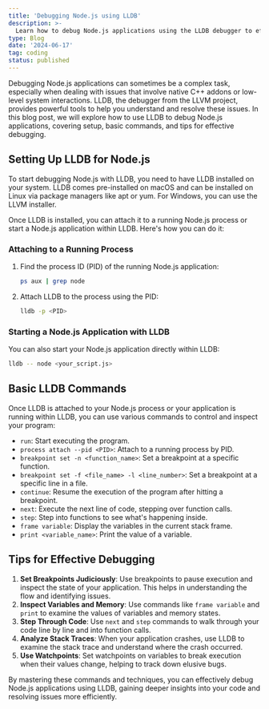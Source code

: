 ```yaml
---
title: 'Debugging Node.js using LLDB'
description: >-
  Learn how to debug Node.js applications using the LLDB debugger to efficiently identify and resolve issues in your Node.js code.
type: Blog
date: '2024-06-17'
tag: coding
status: published
---
```


Debugging Node.js applications can sometimes be a complex task, especially when dealing with issues that involve native C++ addons or low-level system interactions. LLDB, the debugger from the LLVM project, provides powerful tools to help you understand and resolve these issues. In this blog post, we will explore how to use LLDB to debug Node.js applications, covering setup, basic commands, and tips for effective debugging.

## Setting Up LLDB for Node.js

To start debugging Node.js with LLDB, you need to have LLDB installed on your system. LLDB comes pre-installed on macOS and can be installed on Linux via package managers like apt or yum. For Windows, you can use the LLVM installer.

Once LLDB is installed, you can attach it to a running Node.js process or start a Node.js application within LLDB. Here's how you can do it:

### Attaching to a Running Process

1. Find the process ID (PID) of the running Node.js application:
   ```sh
   ps aux | grep node
   ```

2. Attach LLDB to the process using the PID:
   ```sh
   lldb -p <PID>
   ```

### Starting a Node.js Application with LLDB

You can also start your Node.js application directly within LLDB:
```sh
lldb -- node <your_script.js>
```

## Basic LLDB Commands

Once LLDB is attached to your Node.js process or your application is running within LLDB, you can use various commands to control and inspect your program:

- `run`: Start executing the program.
- `process attach --pid <PID>`: Attach to a running process by PID.
- `breakpoint set -n <function_name>`: Set a breakpoint at a specific function.
- `breakpoint set -f <file_name> -l <line_number>`: Set a breakpoint at a specific line in a file.
- `continue`: Resume the execution of the program after hitting a breakpoint.
- `next`: Execute the next line of code, stepping over function calls.
- `step`: Step into functions to see what's happening inside.
- `frame variable`: Display the variables in the current stack frame.
- `print <variable_name>`: Print the value of a variable.

## Tips for Effective Debugging

1. **Set Breakpoints Judiciously**: Use breakpoints to pause execution and inspect the state of your application. This helps in understanding the flow and identifying issues.
2. **Inspect Variables and Memory**: Use commands like `frame variable` and `print` to examine the values of variables and memory states.
3. **Step Through Code**: Use `next` and `step` commands to walk through your code line by line and into function calls.
4. **Analyze Stack Traces**: When your application crashes, use LLDB to examine the stack trace and understand where the crash occurred.
5. **Use Watchpoints**: Set watchpoints on variables to break execution when their values change, helping to track down elusive bugs.

By mastering these commands and techniques, you can effectively debug Node.js applications using LLDB, gaining deeper insights into your code and resolving issues more efficiently.
